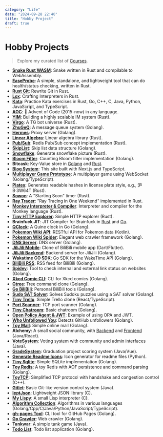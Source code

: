 ```yaml
---
category: "Life"
date: "2024-09-28 22:40"
title: "Hobby Project"
draft: true
---
```


# Hobby Projects

> Explore my curated list of [Courses](https://xmchx.vercel.app/post/other/cs-course).

- **[Snake Rust WASM](https://github.com/Ysoding/snake-rust-wasm)**: Snake written in Rust and compilable to WebAssembly.
- **[EaseProbe](https://github.com/XmchxUp/easeprobe-rs)**: A simple, standalone, and lightweight tool that can do health/status checking, written in Rust.
- **[Rust Git](https://github.com/Ysoding/rust-git)**: Rewrite Git in Rust.
- **[Lox](https://github.com/Ysoding/lox)**: Crafting Interpreters in Rust.
- **[Kata](https://xmchx.vercel.app/post/other/kata)**: Practice Kata exercises in Rust, Go, C++, C, Java, Python, JavaScript, and TypeScript.
- **[AOC](https://github.com/XmchxUp/aoc)**: 🎄 Advent of Code (2015-now) in any language.
- **[YIM](https://github.com/Ysoding/rust-im)**: Building a highly scalable IM system (Rust).
- **[Virgo](https://github.com/Ysoding/virgo)**: A TG bot universe (Rust).
- **[ZhuGeQ](https://github.com/Ysoding/zhugeQ)**: A message queue system (Golang).
- **[Hermes](https://github.com/Ysoding/Hermes)**: Proxy server (Golang).
- **[Linear Algebra](https://github.com/Ysoding/linear-algebra)**: Linear algebra library (Rust).
- **[Pub/Sub](https://github.com/Ysoding/pubsub)**: Redis Pub/Sub concept implementation (Rust).
- **[SkipList](https://github.com/Ysoding/skiplist)**: Skip list data structure (Golang).
- **[Snowflake](https://github.com/Ysoding/snowflake)**: Generate snowflake picture (Rust).
- **[Bloom Filter](https://github.com/Ysoding/bloom_filter)**: Counting Bloom filter implementation (Golang).
- **Bitcask**: Key-Value store in [Golang](https://github.com/Ysoding/bitcask-go) and [Rust](https://github.com/Ysoding/bitcask).
- **[Blog System](https://github.com/xmchxup/blog)**: This site built with Next.js and TypeScript.
- **[Multiplayer Game Prototype](https://github.com/Ysoding/multiplayer-game-prototype)**: A multiplayer game using WebSocket (Golang/TypeScript).
- **[Plates](https://github.com/Ysoding/plates)**: Generates readable hashes in license plate style, e.g., 沪 B·3W64T (Rust).
- **[Sowon](https://github.com/Ysoding/sowon-rust/tree/main)**: A "Starting Soon" timer (Rust).
- **[Ray Tracer](https://github.com/Ysoding/raytracer)**: "Ray Tracing in One Weekend" implemented in Rust.
- **[Monkey Interpreter & Compiler](https://github.com/Ysoding/monkey-rust)**: Interpreter and compiler for the Monkey language (Rust).
- **[Tiny HTTP Explorer](https://github.com/Ysoding/tiny-http-explorer)**: Simple HTTP explorer (Rust).
- **Brainfuck JIT**: JIT Compiler for Brainfuck in [Rust](https://github.com/Ysoding/jitbf-rust) and [Go](https://github.com/Ysoding/jitbf).
- **[QClock](https://github.com/Ysoding/qclock-go)**: A Quine clock in Go (Golang).
- **[Pokemon Wiki API](https://github.com/Ysoding/pokemon-api)**: RESTful API for Pokemon data (Kotlin).
- **[Pokemon Wiki Spider](https://github.com/Ysoding/pokemon-wiki-spider)**: Elegant web crawler framework (Golang).
- **[DNS Server](https://github.com/Ysoding/go-dns)**: DNS server (Golang).
- **[JiliJili Mobile](https://github.com/Ysoding/jilijili-mobile)**: Clone of BiliBili mobile app (Dart/Flutter).
- **[JiliJili Backend](https://github.com/Ysoding/jilijili)**: Backend server for JiliJili (Golang).
- **[Wakatime GO SDK](https://github.com/Ysoding/wakatime-go)**: Go SDK for the WakaTime API (Golang).
- **[BiliBili RSS](https://github.com/Ysoding/bilibilirss)**: RSS feed for BiliBili (Golang).
- **[Spidey](https://github.com/Ysoding/spidey)**: Tool to check internal and external link status on websites (Golang).
- **[Xkcd Comic CLI](https://github.com/Ysoding/xkcd)**: CLI for Xkcd comics (Golang).
- **[Gtree](https://github.com/Ysoding/gtree)**: Tree command clone (Golang).
- **[Go BiliBili](https://github.com/XmchxUp/goBiliBili)**: Personal BiliBili tools (Golang).
- **[Sudo SAT Solver](https://github.com/XmchxUp/goSudoku)**: Solves Sudoku puzzles using a SAT solver (Golang).
- **[Tiny Trello](https://github.com/Ysoding/tiny-trello)**: Simple Trello clone (React/TypeScript).
- **[Port Scanner](https://github.com/XmchxUp/goPortScanner)**: TCP port scanner (Golang).
- **[Tiny Chatroom](https://github.com/XmchxUp/goTinyChatroom)**: Basic chatroom (Golang).
- **[Open Policy Agent & JWT](https://github.com/XmchxUp/opa-jwt-example)**: Example of using OPA and JWT.
- **[Who Unfollowed You](https://github.com/XmchxUp/who-unfollow-you)**: Detects GitHub unfollowers (Golang).
- **[Toy Mall](https://github.com/XmchxUp/ToyMall)**: Simple online mall (Golang).
- **Alchemy**: A small social community, with [Backend](https://github.com/XmchxUp/alchemy-backend) and [Frontend](https://github.com/XmchxUp/alchemy-frontend) (Java/React).
- **[VoteSystem](https://github.com/XmchxUp/VoteSystem)**: Voting system with community and admin interfaces (Java).
- **[GradeSystem](https://github.com/cs-learning-every-day/GradeSystem)**: Graduation project scoring system (Java/Vue).
- **[Generate Readme Icons](https://github.com/XmchxUp/generate-readme-icons)**: Icon generator for readme files (Python).
- **[Tiny Sqlite](https://github.com/Ysoding/go-sqlite)**: Simple SQLite implementation (Golang).
- **[Toy Redis](https://github.com/Ysoding/redis-go)**: A toy Redis with AOF persistence and command parsing (Golang).
- **[ToyTCP](https://github.com/cs-learning-every-day/CS144-Fa21)**: Simplified TCP protocol with handshake and congestion control (C++).
- **[Gitlet](https://github.com/cs-learning-every-day/cs61b-code-sp21/blob/master/proj2/gitlet-design.md)**: Basic Git-like version control system (Java).
- **[leptJson](https://github.com/XmchxUp/leptJson)**: Lightweight JSON library (C).
- **[My Lispy](https://github.com/XmchxUp/mylispy)**: A small Lisp interpreter (C).
- **[Algorithm Collection](https://github.com/XmchxUp/algorithm)**: Algorithms in various languages (Golang/Cpp/C/Java/Python/JavaScript/TypeScript).
- **[gh-pages Tool](https://github.com/XmchxUp/go_gh_page_tool)**: CLI tool for GitHub Pages (Golang).
- **[Go Crawler](https://github.com/cs-learning-every-day/go-crawler)**: Web crawler (Golang).
- **[Tankwar](https://github.com/cs-learning-every-day/Tankwar)**: A simple tank game (Java).
- **[Todo List](https://github.com/cs-learning-every-day/go-todolist)**: Todo list application (Golang).
